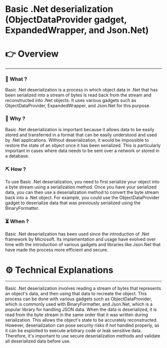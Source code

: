 # Basic .Net deserialization (ObjectDataProvider gadget, ExpandedWrapper, and Json.Net)


# 👉 Overview

---

### 👀 What ?

Basic .Net deserialization is a process in which object data in .Net that has been serialized into a stream of bytes is read back from the stream and reconstructed into .Net objects. It uses various gadgets such as ObjectDataProvider, ExpandedWrapper, and Json.Net for this purpose.


### 🧐 Why ?

Basic .Net deserialization is important because it allows data to be easily stored and transferred in a format that can be easily understood and used by .Net applications. Without deserialization, it would be impossible to restore the state of an object once it has been serialized. This is particularly important in cases where data needs to be sent over a network or stored in a database.


### ⛏️ How ?

To use Basic .Net deserialization, you need to first serialize your object into a byte stream using a serialization method. Once you have your serialized data, you can then use a deserialization method to convert the byte stream back into a .Net object. For example, you could use the ObjectDataProvider gadget to deserialize data that was previously serialized using the BinaryFormatter.


### ⏳ When ?

Basic .Net deserialization has been used since the introduction of .Net framework by Microsoft. Its implementation and usage have evolved over time with the introduction of various gadgets and libraries like Json.Net that have made the process more efficient and secure.


# ⚙️ Technical Explanations

---

Basic .Net deserialization involves reading a stream of bytes that represents an object's data, and then using that data to recreate the object. This process can be done with various gadgets such as ObjectDataProvider, which is commonly used with BinaryFormatter, and Json.Net, which is a popular library for handling JSON data. When the data is deserialized, it is read from the byte stream in the same order that it was written during serialization. This allows the object's state to be accurately reconstructed. However, deserialization can pose security risks if not handled properly, as it can be exploited to execute arbitrary code or leak sensitive data. Therefore, it's important to use secure deserialization methods and validate all deserialized data before use.
